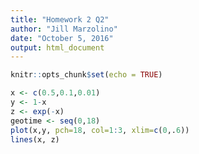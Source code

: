 ---
title: "Homework 2 Q2"
author: "Jill Marzolino"
date: "October 5, 2016"
output: html_document
---

```{r setup, include=FALSE}
knitr::opts_chunk$set(echo = TRUE)
```

```{r}
x <- c(0.5,0.1,0.01)
y <- 1-x
z <- exp(-x)
geotime <- seq(0,18)
plot(x,y, pch=18, col=1:3, xlim=c(0,.6))
lines(x, z)
```